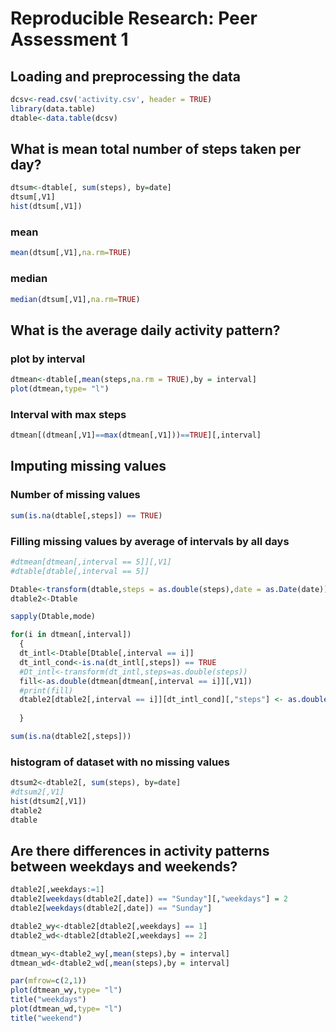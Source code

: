 # Reproducible Research: Peer Assessment 1


## Loading and preprocessing the data

```r
dcsv<-read.csv('activity.csv', header = TRUE)
library(data.table)
dtable<-data.table(dcsv)
```
## What is mean total number of steps taken per day?

```r
dtsum<-dtable[, sum(steps), by=date]
dtsum[,V1]
hist(dtsum[,V1])
```

### mean
```r
mean(dtsum[,V1],na.rm=TRUE)
```
### median
```r
median(dtsum[,V1],na.rm=TRUE)
```
## What is the average daily activity pattern?

### plot by interval

```r
dtmean<-dtable[,mean(steps,na.rm = TRUE),by = interval]
plot(dtmean,type= "l")
```

### Interval with max steps
```r
dtmean[(dtmean[,V1]==max(dtmean[,V1]))==TRUE][,interval]
```

## Imputing missing values

### Number of missing values
```r
sum(is.na(dtable[,steps]) == TRUE)
```

### Filling missing values by average of intervals by all days

```r
#dtmean[dtmean[,interval == 5]][,V1]
#dtable[dtable[,interval == 5]]

Dtable<-transform(dtable,steps = as.double(steps),date = as.Date(date))
dtable2<-Dtable

sapply(Dtable,mode)

for(i in dtmean[,interval])
  {
  dt_intl<-Dtable[Dtable[,interval == i]]
  dt_intl_cond<-is.na(dt_intl[,steps]) == TRUE
  #Dt_intl<-transform(dt_intl,steps=as.double(steps))
  fill<-as.double(dtmean[dtmean[,interval == i]][,V1])
  #print(fill)
  dtable2[dtable2[,interval == i]][dt_intl_cond][,"steps"] <- as.double(fill)
  
  }

sum(is.na(dtable2[,steps]))
```

### histogram of dataset with no missing values
```r

dtsum2<-dtable2[, sum(steps), by=date]
#dtsum2[,V1]
hist(dtsum2[,V1])
dtable2
dtable

```
## Are there differences in activity patterns between weekdays and weekends?
```r
dtable2[,weekdays:=1]
dtable2[weekdays(dtable2[,date]) == "Sunday"][,"weekdays"] = 2
dtable2[weekdays(dtable2[,date]) == "Sunday"]

dtable2_wy<-dtable2[dtable2[,weekdays] == 1]
dtable2_wd<-dtable2[dtable2[,weekdays] == 2]

dtmean_wy<-dtable2_wy[,mean(steps),by = interval]
dtmean_wd<-dtable2_wd[,mean(steps),by = interval]

par(mfrow=c(2,1))
plot(dtmean_wy,type= "l")
title("weekdays")
plot(dtmean_wd,type= "l")
title("weekend")

```
